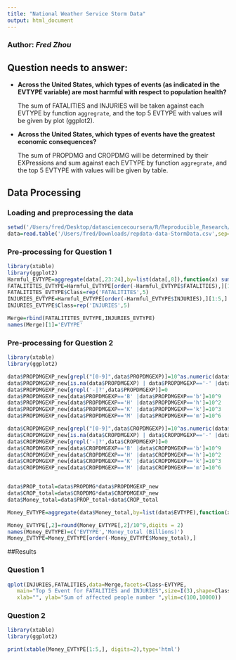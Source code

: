 ```yaml
---
title: "National Weather Service Storm Data"
output: html_document
---
```

### Author: *Fred Zhou*

## Question needs to answer:
- **Across the United States, which types of events (as indicated in the EVTYPE variable) are most harmful with respect to population health?**

  The sum of FATALITIES and INJURIES will be taken against each EVTYPE by function `aggregrate`, and the top 5 EVTYPE with values will be given by plot (ggplot2).

- **Across the United States, which types of events have the greatest economic consequences?**

  The sum of PROPDMG and CROPDMG will be determined by their EXPressions and sum against each EVTYPE by function `aggregrate`, and the top 5 EVTYPE with values will be given by table.
  
## Data Processing

### Loading and preprocessing the data

```r
setwd('/Users/fred/Desktop/datasciencecoursera/R/Reproducible_Research/')
data=read.table('/Users/fred/Downloads/repdata-data-StormData.csv',sep=',',stringsAsFactors=F,header=T,nrows=-1)
```

### Pre-processing for Question 1

```r
library(xtable)
library(ggplot2)
Harmful_EVTYPE=aggregate(data[,23:24],by=list(data[,8]),function(x) sum(x,na.rm=T))
FATALITITES_EVTYPE=Harmful_EVTYPE[order(-Harmful_EVTYPE$FATALITIES),][1:5,]
FATALITITES_EVTYPE$Class=rep('FATALITITES',5)
INJURIES_EVTYPE=Harmful_EVTYPE[order(-Harmful_EVTYPE$INJURIES),][1:5,]
INJURIES_EVTYPE$Class=rep('INJURIES',5)

Merge=rbind(FATALITITES_EVTYPE,INJURIES_EVTYPE)
names(Merge)[1]='EVTYPE'

```

### Pre-processing for Question 2

```r
library(xtable)
library(ggplot2)

data$PROPDMGEXP_new[grepl("[0-9]",data$PROPDMGEXP)]=10^as.numeric(data$PROPDMGEXP[grepl("[0-9]",data$PROPDMGEXP)])
data$PROPDMGEXP_new[is.na(data$PROPDMGEXP) | data$PROPDMGEXP=='-' |data$PROPDMGEXP =='?']=0
data$PROPDMGEXP_new[grepl('-|?',data$PROPDMGEXP)]=0
data$PROPDMGEXP_new[data$PROPDMGEXP=='B' |data$PROPDMGEXP=='b']=10^9
data$PROPDMGEXP_new[data$PROPDMGEXP=='H' |data$PROPDMGEXP=='h']=10^2
data$PROPDMGEXP_new[data$PROPDMGEXP=='K' |data$PROPDMGEXP=='k']=10^3
data$PROPDMGEXP_new[data$PROPDMGEXP=='M' |data$PROPDMGEXP=='m']=10^6

data$CROPDMGEXP_new[grepl("[0-9]",data$CROPDMGEXP)]=10^as.numeric(data$CROPDMGEXP[grepl("[0-9]",data$CROPDMGEXP)])
data$CROPDMGEXP_new[is.na(data$CROPDMGEXP) | data$CROPDMGEXP=='-' |data$CROPDMGEXP =='?']=0
data$CROPDMGEXP_new[grepl('-|?',data$CROPDMGEXP)]=0
data$CROPDMGEXP_new[data$CROPDMGEXP=='B' |data$CROPDMGEXP=='b']=10^9
data$CROPDMGEXP_new[data$CROPDMGEXP=='H' |data$CROPDMGEXP=='h']=10^2
data$CROPDMGEXP_new[data$CROPDMGEXP=='K' |data$CROPDMGEXP=='k']=10^3
data$CROPDMGEXP_new[data$CROPDMGEXP=='M' |data$CROPDMGEXP=='m']=10^6


data$PROP_total=data$PROPDMG*data$PROPDMGEXP_new
data$CROP_total=data$CROPDMG*data$CROPDMGEXP_new
data$Money_total=data$PROP_total+data$CROP_total

Money_EVTYPE=aggregate(data$Money_total,by=list(data$EVTYPE),function(x) sum(x,na.rm=T))

Money_EVTYPE[,2]=round(Money_EVTYPE[,2]/10^9,digits = 2)
names(Money_EVTYPE)=c('EVTYPE','Money_total (Billions)')
Money_EVTYPE=Money_EVTYPE[order(-Money_EVTYPE$Money_total),]

```

##Results

### Question 1

```r
qplot(INJURIES,FATALITIES,data=Merge,facets=Class~EVTYPE, 
   main="Top 5 Event for FATALITIES and INJURIES",size=I(3),shape=Class,
   xlab="", ylab="Sum of affected people number ",ylim=c(100,10000))
```

### Question 2

```r
library(xtable)
library(ggplot2)

print(xtable(Money_EVTYPE[1:5,], digits=2),type='html')
```